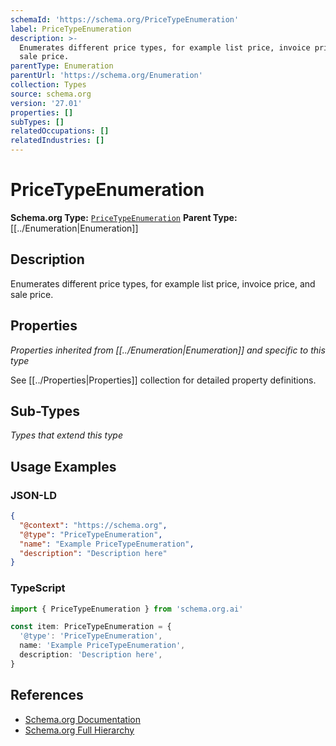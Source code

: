 ```yaml
---
schemaId: 'https://schema.org/PriceTypeEnumeration'
label: PriceTypeEnumeration
description: >-
  Enumerates different price types, for example list price, invoice price, and
  sale price.
parentType: Enumeration
parentUrl: 'https://schema.org/Enumeration'
collection: Types
source: schema.org
version: '27.01'
properties: []
subTypes: []
relatedOccupations: []
relatedIndustries: []
---
```

# PriceTypeEnumeration

**Schema.org Type:** [`PriceTypeEnumeration`](https://schema.org/PriceTypeEnumeration)
**Parent Type:** [[../Enumeration|Enumeration]]

## Description

Enumerates different price types, for example list price, invoice price, and sale price.

## Properties

*Properties inherited from [[../Enumeration|Enumeration]] and specific to this type*

See [[../Properties|Properties]] collection for detailed property definitions.

## Sub-Types

*Types that extend this type*

## Usage Examples

### JSON-LD

```json
{
  "@context": "https://schema.org",
  "@type": "PriceTypeEnumeration",
  "name": "Example PriceTypeEnumeration",
  "description": "Description here"
}
```

### TypeScript

```typescript
import { PriceTypeEnumeration } from 'schema.org.ai'

const item: PriceTypeEnumeration = {
  '@type': 'PriceTypeEnumeration',
  name: 'Example PriceTypeEnumeration',
  description: 'Description here',
}
```

## References

- [Schema.org Documentation](https://schema.org/PriceTypeEnumeration)
- [Schema.org Full Hierarchy](https://schema.org/docs/full.html)
